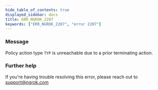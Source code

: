 ```yaml
---
hide_table_of_contents: true
displayed_sidebar: docs
title: ERR_NGROK_2207
keywords: ["ERR_NGROK_2207", "error 2207"]
---
```


### Message

Policy action type `TYP` is unreachable due to a prior terminating action.

### Further help

If you're having trouble resolving this error, please reach out to [support@ngrok.com](mailto:support@ngrok.com?subject=Help%20with%20ERR_NGROK_2207)

